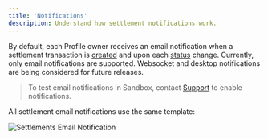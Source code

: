 ```yaml
---
title: 'Notifications'
description: Understand how settlement notifications work.
---
```




<Description description={frontMatter.description}/>

By default, each Profile owner receives an email notification when a settlement transaction is [created](/api-reference/endpoints/settlement/create-transaction) and upon each [status](/guides/settlements/status) change.
Currently, only email notifications are supported.
Websocket and desktop notifications are being considered for future releases.

> To test email notifications in Sandbox, contact [Support](https://support.paxos.com) to enable notifications.

All settlement email notifications use the same template:

![Settlements Email Notification](/images/settlement-notification.png)
